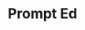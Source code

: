---
title: Prompt Ed
description: K-12 Prompt Building Tool & Curriculum
icon: /icons/prompt-ed-icon.svg
link: https://devpost.com/software/prompt-ed
organization: BX Coding
startDate: 11/2023
endDate: 08/2024
tags: [Build]
---